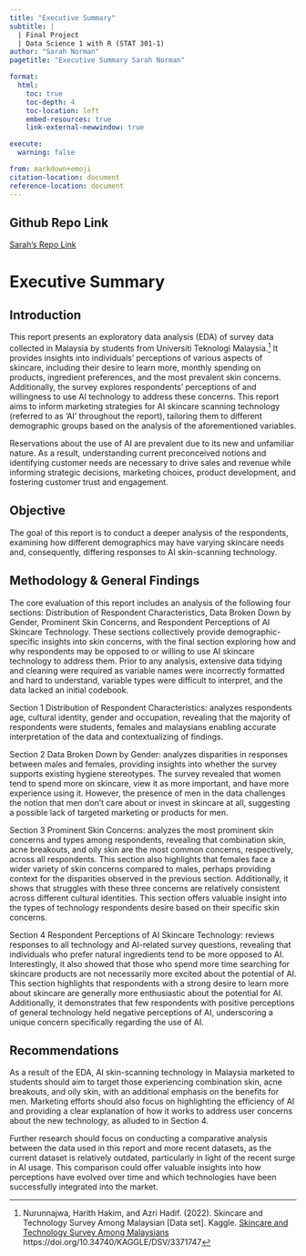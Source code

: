 ```yaml
---
title: "Executive Summary"
subtitle: |
  | Final Project 
  | Data Science 1 with R (STAT 301-1)
author: "Sarah Norman"
pagetitle: "Executive Summary Sarah Norman"

format:
  html:
    toc: true
    toc-depth: 4
    toc-location: left
    embed-resources: true
    link-external-newwindow: true

execute:
  warning: false

from: markdown+emoji
citation-location: document
reference-location: document
---
```


::: {.callout-tip icon=false}

## Github Repo Link

[Sarah's Repo Link](https://github.com/stat301-1-2024-fall/final-project-1-sarahdnor.git)

:::

# Executive Summary

## Introduction

This report presents an exploratory data analysis (EDA) of survey data collected in Malaysia by students from Universiti Teknologi Malaysia.[^1] It provides insights into individuals' perceptions of various aspects of skincare, including their desire to learn more, monthly spending on products, ingredient preferences, and the most prevalent skin concerns. Additionally, the survey explores respondents' perceptions of and willingness to use AI technology to address these concerns. This report aims to inform marketing strategies for AI skincare scanning technology (referred to as 'AI' throughout the report), tailoring them to different demographic groups based on the analysis of the aforementioned variables.

Reservations about the use of AI are prevalent due to its new and unfamiliar nature. As a result, understanding current preconceived notions and identifying customer needs are necessary to drive sales and revenue while informing strategic decisions, marketing choices, product development, and  fostering customer trust and engagement.

## Objective

The goal of this report is to conduct a deeper analysis of the respondents, examining how different demographics may have varying skincare needs and, consequently, differing responses to AI skin-scanning technology.

## Methodology & General Findings

The core evaluation of this report includes an analysis of the following four sections: Distribution of Respondent Characteristics, Data Broken Down by Gender, Prominent Skin Concerns, and Respondent Perceptions of AI Skincare Technology. These sections collectively provide demographic-specific insights into skin concerns, with the final section exploring how and why respondents may be opposed to or willing to use AI skincare technology to address them. 
Prior to any analysis, extensive data tidying and cleaning were required as variable names were incorrectly formatted and hard to understand, variable types were difficult to interpret, and the data lacked an initial codebook.

Section 1 Distribution of Respondent Characteristics: analyzes respondents age, cultural identity, gender and occupation, revealing that the majority of respondents were students, females and malaysians enabling accurate interpretation of the data and contextualizing of findings.

Section 2 Data Broken Down by Gender: analyzes disparities in responses between males and females, providing insights into whether the survey supports existing hygiene stereotypes. The survey revealed that women tend to spend more on skincare, view it as more important, and have more experience using it. However, the presence of men in the data challenges the notion that men don’t care about or invest in skincare at all, suggesting a possible lack of targeted marketing or products for men.

Section 3 Prominent Skin Concerns: analyzes the most prominent skin concerns and types among respondents, revealing that combination skin, acne breakouts, and oily skin are the most common concerns, respectively, across all respondents. This section also highlights that females face a wider variety of skin concerns compared to males, perhaps providing context for the disparities observed in the previous section. Additionally, it shows that struggles with these three concerns are relatively consistent across different cultural identities. This section offers valuable insight into the types of technology respondents desire based on their specific skin concerns.

Section 4 Respondent Perceptions of AI Skincare Technology: reviews responses to all technology and AI-related survey questions, revealing that individuals who prefer natural ingredients tend to be more opposed to AI. Interestingly, it also showed that those who spend more time searching for skincare products are not necessarily more excited about the potential of AI. This section highlights that respondents with a strong desire to learn more about skincare are generally more enthusiastic about the potential for AI. Additionally, it demonstrates that few respondents with positive perceptions of general technology held negative perceptions of AI, underscoring a unique concern specifically regarding the use of AI.

## Recommendations

As a result of the EDA, AI skin-scanning technology in Malaysia marketed to students should aim to target those experiencing combination skin, acne breakouts, and oily skin, with an additional emphasis on the benefits for men. Marketing efforts should also focus on highlighting the efficiency of AI and providing a clear explanation of how it works to address user concerns about the new technology, as alluded to in Section 4.

Further research should focus on conducting a comparative analysis between the data used in this report and more recent datasets, as the current dataset is relatively outdated, particularly in light of the recent surge in AI usage. This comparison could offer valuable insights into how perceptions have evolved over time and which technologies have been successfully integrated into the market.

[^1]: Nurunnajwa, Harith Hakim, and Azri Hadif. (2022). Skincare and Technology Survey Among Malaysian [Data set]. Kaggle. [Skincare and Technology Survey Among Malaysians](https://www.kaggle.com/datasets/nurunnz/skincare-survey-among-malaysian-2021?resource=download) https://doi.org/10.34740/KAGGLE/DSV/3371747

